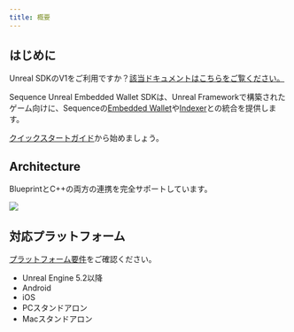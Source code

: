 ```yaml
---
title: 概要
---
```


## はじめに
Unreal SDKのV1をご利用ですか？[該当ドキュメントはこちらをご覧ください。](/sdk/unreal/v1/introduction)

Sequence Unreal Embedded Wallet SDKは、Unreal Frameworkで構築されたゲーム向けに、Sequenceの[Embedded Wallet](/solutions/wallets/embedded-wallet/overview)や[Indexer](/api-references/indexer/overview)との統合を提供します。

[クイックスタートガイド](/sdk/unreal/getting_started)から始めましょう。

## Architecture
BlueprintとC++の両方の連携を完全サポートしています。

<Frame>
  <img src="/images/unreal/architecture.png" />
</Frame>

## 対応プラットフォーム
[プラットフォーム要件](/sdk/unreal/advanced/platforms)をご確認ください。
- Unreal Engine 5.2以降
- Android
- iOS
- PCスタンドアロン
- Macスタンドアロン